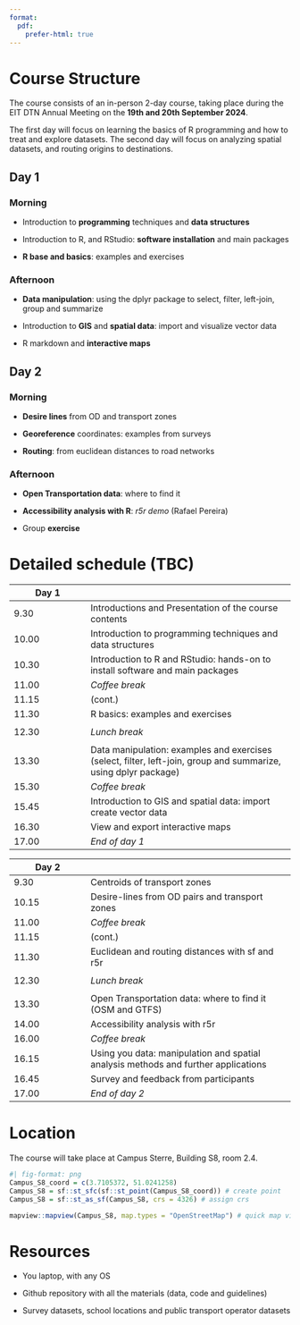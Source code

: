 ```yaml
---
format:
  pdf:
    prefer-html: true
---
```


# Course Structure

The course consists of an in-person 2-day course, taking place during the EIT DTN Annual Meeting on the **19th and 20th September 2024**.

The first day will focus on learning the basics of R programming and how to treat and explore datasets.
The second day will focus on analyzing spatial datasets, and routing origins to destinations.

## Day 1

### Morning {.unnumbered}

-   Introduction to **programming** techniques and **data structures**

-   Introduction to R, and RStudio: **software installation** and main packages

-   **R base and basics**: examples and exercises

### Afternoon {.unnumbered}

-   **Data manipulation**: using the dplyr package to select, filter, left-join, group and summarize

-   Introduction to **GIS** and **spatial data**: import and visualize vector data

-   R markdown and **interactive maps**

## Day 2

### Morning {.unnumbered}

-   **Desire lines** from OD and transport zones

-   **Georeference** coordinates: examples from surveys

-   **Routing**: from euclidean distances to road networks

### Afternoon {.unnumbered}

-   **Open Transportation data**: where to find it

-   **Accessibility analysis with R**: *r5r demo* (Rafael Pereira)

-   Group **exercise**

# Detailed schedule (TBC)

| Day 1 |                                                                                                                 |
|--------------------|----------------------------------------------------|
| 9.30  | Introductions and Presentation of the course contents                                                           |
| 10.00 | Introduction to programming techniques and data structures                                                      |
| 10.30 | Introduction to R and RStudio: hands-on to install software and main packages                                   |
| 11.00 | *Coffee break*                                                                                                  |
| 11.15 | (cont.)                                                                                                         |
| 11.30 | R basics: examples and exercises                                                                                |
|       |                                                                                                                 |
| 12.30 | *Lunch break*                                                                                                   |
|       |                                                                                                                 |
| 13.30 | Data manipulation: examples and exercises (select, filter, left-join, group and summarize, using dplyr package) |
| 15.30 | *Coffee break*                                                                                                  |
| 15.45 | Introduction to GIS and spatial data: import create vector data                                                 |
| 16.30 | View and export interactive maps                                                                                |
| 17.00 | *End of day 1*                                                                                                  |

| Day 2 |                                                                                    |
|--------------------|----------------------------------------------------|
| 9.30  | Centroids of transport zones                                                       |
| 10.15 | Desire-lines from OD pairs and transport zones                                     |
| 11.00 | *Coffee break*                                                                     |
| 11.15 | (cont.)                                                                            |
| 11.30 | Euclidean and routing distances with sf and r5r                                    |
|       |                                                                                    |
| 12.30 | *Lunch break*                                                                      |
|       |                                                                                    |
| 13.30 | Open Transportation data: where to find it (OSM and GTFS)                          |
| 14.00 | Accessibility analysis with r5r                                                    |
| 16.00 | *Coffee break*                                                                     |
| 16.15 | Using you data: manipulation and spatial analysis methods and further applications |
| 16.45 | Survey and feedback from participants                                              |
| 17.00 | *End of day 2*                                                                     |

# Location

The course will take place at Campus Sterre, Building S8, room 2.4.

```r
#| fig-format: png
Campus_S8_coord = c(3.7105372, 51.0241258)
Campus_S8 = sf::st_sfc(sf::st_point(Campus_S8_coord)) # create point
Campus_S8 = sf::st_as_sf(Campus_S8, crs = 4326) # assign crs

mapview::mapview(Campus_S8, map.types = "OpenStreetMap") # quick map view
```

# Resources

-   You laptop, with any OS

-   Github repository with all the materials (data, code and guidelines)

-   Survey datasets, school locations and public transport operator datasets
